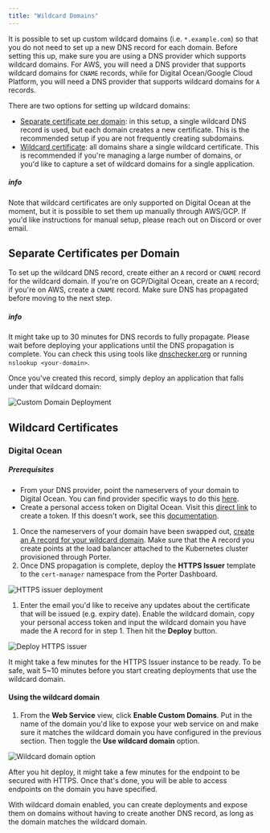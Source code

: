 ```yaml
---
title: "Wildcard Domains"
---
```


It is possible to set up custom wildcard domains (i.e. `*.example.com`) so that you do not need to set up a new DNS record for each domain. Before setting this up, make sure you are using a DNS provider which supports wildcard domains. For AWS, you will need a DNS provider that supports wildcard domains for `CNAME` records, while for Digital Ocean/Google Cloud Platform, you will need a DNS provider that supports wildcard domains for `A` records.

There are two options for setting up wildcard domains:

* [Separate certificate per domain](#separate-certificates-per-domain): in this setup, a single wildcard DNS record is used, but each domain creates a new certificate. This is the recommended setup if you are not frequently creating subdomains.
* [Wildcard certificate](#wildcard-certificates): all domains share a single wildcard certificate. This is recommended if you're managing a large number of domains, or you'd like to capture a set of wildcard domains for a single application.

##### info

Note that wildcard certificates are only supported on Digital Ocean at the moment, but it is possible to set them up manually through AWS/GCP. If you'd like instructions for manual setup, please reach out on Discord or over email.

## Separate Certificates per Domain[](#separate-certificates-per-domain "Direct link to heading")

To set up the wildcard DNS record, create either an `A` record or `CNAME` record for the wildcard domain. If you're on GCP/Digital Ocean, create an `A` record; if you're on AWS, create a `CNAME` record. Make sure DNS has propagated before moving to the next step.

##### info

It might take up to 30 minutes for DNS records to fully propagate. Please wait before deploying your applications until the DNS propagation is complete. You can check this using tools like [dnschecker.org](https://dnschecker.org) or running `nslookup <your-domain>`.

Once you've created this record, simply deploy an application that falls under that wildcard domain:

![Custom Domain Deployment](https://imagedelivery.net/l4LYM_vOYKe7O1NCT_Nc_g/0c665ba1-bd7f-4e19-1b80-606af85cc500/large "Custom Domain Deployment")

## Wildcard Certificates[](#wildcard-certificates "Direct link to heading")

### Digital Ocean[](#digital-ocean "Direct link to heading")

##### Prerequisites

* From your DNS provider, point the nameservers of your domain to Digital Ocean. You can find provider specific ways to do this [here](https://www.digitalocean.com/community/tutorials/how-to-point-to-digitalocean-nameservers-from-common-domain-registrars).
* Create a personal access token on Digital Ocean. Visit this [direct link](https://cloud.digitalocean.com/account/api/tokens/new) to create a token. If this doesn't work, see this [documentation](https://docs.digitalocean.com/reference/api/create-personal-access-token/).

1. Once the nameservers of your domain have been swapped out, [create an A record for your wildcard domain](https://docs.digitalocean.com/products/networking/dns/how-to/manage-records/#a-records). Make sure that the A record you create points at the load balancer attached to the Kubernetes cluster provisioned through Porter.
2. Once DNS propagation is complete, deploy the **HTTPS Issuer** template to the `cert-manager` namespace from the Porter Dashboard.

![HTTPS issuer deployment](https://imagedelivery.net/l4LYM_vOYKe7O1NCT_Nc_g/2ab10974-4c81-44ad-a35d-51b78ff3c600/large "Screen Shot 2021-05-07 at 8.18.06 PM.png")

1. Enter the email you'd like to receive any updates about the certificate that will be issued (e.g. expiry date). Enable the wildcard domain, copy your personal access token and input the wildcard domain you have made the A record for in step 1\. Then hit the **Deploy** button.

![Deploy HTTPS issuer](https://imagedelivery.net/l4LYM_vOYKe7O1NCT_Nc_g/a9648217-a953-4bf4-c8c9-95b015010000/large "Screen Shot 2021-05-07 at 8.20.30 PM.png")

It might take a few minutes for the HTTPS Issuer instance to be ready. To be safe, wait 5\~10 minutes before you start creating deployments that use the wildcard domain.

#### Using the wildcard domain[](#using-the-wildcard-domain "Direct link to heading")

1. From the **Web Service** view, click **Enable Custom Domains**. Put in the name of the domain you'd like to expose your web service on and make sure it matches the wildcard domain you have configured in the previous section. Then toggle the **Use wildcard domain** option.

![Wildcard domain option](https://imagedelivery.net/l4LYM_vOYKe7O1NCT_Nc_g/3bd5c399-02d3-4eb0-836e-64ec1df14200/large "Screen Shot 2021-05-07 at 8.26.23 PM.png")

After you hit deploy, it might take a few minutes for the endpoint to be secured with HTTPS. Once that's done, you will be able to access endpoints on the domain you have specified.

With wildcard domain enabled, you can create deployments and expose them on domains without having to create another DNS record, as long as the domain matches the wildcard domain.